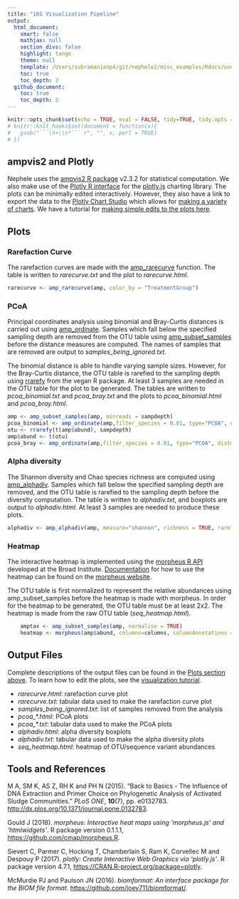 ```yaml
---
title: "16S Visualization Pipeline"
output:
  html_document:
    smart: false  
    mathjax: null
    section_divs: false
    highlight: tango
    theme: null
    template: /Users/subramanianp4/git/nephele2/misc_examples/Rdocs/user_guide_template.html
    toc: true
    toc_depth: 2
  github_document:
    toc: true
    toc_depth: 2
---
```


```r
knitr::opts_chunk$set(echo = TRUE, eval = FALSE, tidy=TRUE, tidy.opts = list(width.cutoff=80))
# knitr::knit_hooks$set(document = function(x){
#   gsub("```\n+\\s*``` r", "", x, perl = TRUE)
# })

```

## ampvis2 and Plotly
Nephele uses the [ampvis2 R package](https://madsalbertsen.github.io/ampvis2/){target="_blank" rel="noopener noreferrer"} v2.3.2 for statistical computation.  We also make use of the [Plotly R interface](https://plot.ly/r/){target="_blank" rel="noopener noreferrer"} for the [plotly.js](https://plot.ly){target="_blank" rel="noopener noreferrer"} charting library.  The plots can be minimally edited interactively.  However, they also have a link to export the data to the [Plotly Chart Studio](https://plot.ly/online-chart-maker/){target="_blank" rel="noopener noreferrer"} which allows for [making a variety of charts](https://help.plot.ly/tutorials/){target="_blank" rel="noopener noreferrer"}.  We have a tutorial for <a href="{{ url_for('show_tutorials') }}">making simple edits to the plots here</a>.

## Plots
### Rarefaction Curve
The rarefaction curves are made with the [amp_rarecurve](https://madsalbertsen.github.io/ampvis2/reference/amp_rarecurve.html){target="_blank" rel="noopener noreferrer"} function.  The table is written to *rarecurve.txt* and the plot to *rarecurve.html*.
```r
rarecurve <- amp_rarecurve(amp, color_by = "TreatmentGroup")
```

### PCoA
Principal coordinates analysis using binomial and Bray-Curtis distances is carried out using [amp_ordinate](https://madsalbertsen.github.io/ampvis2/reference/amp_ordinate.html){target="_blank" rel="noopener noreferrer"}.  Samples which fall below the specified sampling depth are removed from the OTU table using [amp_subset_samples](https://madsalbertsen.github.io/ampvis2/reference/amp_subset_samples.html){target="_blank" rel="noopener noreferrer"} before the distance measures are computed.  The names of samples that are removed are output to *samples_being_ignored.txt*. 

The binomial distance is able to handle varying sample sizes.  However, for the Bray-Curtis distance, the OTU table is rarefied to the sampling depth using [rrarefy](https://www.rdocumentation.org/packages/vegan/versions/2.4-2/topics/rarefy){target="_blank" rel="noopener noreferrer"} from the vegan R package.  At least 3 samples are needed in the OTU table for the plot to be generated.  The tables are written to *pcoa_binomial.txt* and *pcoa_bray.txt* and the plots to *pcoa_binomial.html* and *pcoa_bray.html*.
```r
amp <- amp_subset_samples(amp, minreads = sampdepth)
pcoa_binomial <- amp_ordinate(amp,filter_species = 0.01, type="PCOA", distmeasure = "binomial", sample_color_by = "TreatmentGroup", detailed_output = TRUE, transform="none")
otu <- rrarefy(t(amp$abund), sampdepth)
amp$abund <- t(otu)
pcoa_bray <- amp_ordinate(amp,filter_species = 0.01, type="PCOA", distmeasure = "bray", sample_color_by = "TreatmentGroup", detailed_output = TRUE, transform="none")
```

### Alpha diversity
The Shannon diversity and Chao species richness are computed using [amp_alphadiv](https://madsalbertsen.github.io/ampvis2/reference/amp_alphadiv.html){target="_blank" rel="noopener noreferrer"}. Samples which fall below the specified sampling depth are removed, and the OTU table is rarefied to the sampling depth before the diversity computation.  The table is written to *alphadiv.txt*, and boxplots are output to *alphadiv.html*.  At least 3 samples are needed to produce these plots.

```r
alphadiv <- amp_alphadiv(amp, measure="shannon", richness = TRUE, rarefy = sampdepth)
```

### Heatmap
The interactive heatmap is implemented using the [morpheus R API](https://github.com/cmap/morpheus.R){target="_blank" rel="noopener noreferrer"} developed at the Broad Institute.  [Documentation](https://software.broadinstitute.org/morpheus/documentation.html){target="_blank" rel="noopener noreferrer"} for how to use the heatmap can be found on the [morpheus website](https://software.broadinstitute.org/morpheus/){target="_blank" rel="noopener noreferrer"}.

The OTU table is first normalized to represent the relative abundances using amp_subset_samples before the heatmap is made with morpheus.  In order for the heatmap to be generated, the OTU table must be at least 2x2.  The heatmap is made from the raw OTU table (*seq_heatmap.html*).
```r
    amptax <- amp_subset_samples(amp, normalise = TRUE)
    heatmap <- morpheus(amp$abund, columns=columns, columnAnnotations = amptax$metadata, columnColorModel = list(type=as.list(colors)), colorScheme = list(scalingMode="fixed", stepped=FALSE), rowAnnotations = amptax$tax, rows = rows)
```

## Output Files
Complete descriptions of the output files can be found in the [Plots section above](#plots).  To learn how to edit the plots, see the <a href="{{ url_for('show_tutorials') }}">visualization tutorial</a>.

- *rarecurve.html*: rarefaction curve plot
- *rarecurve.txt*: tabular data used to make the rarefaction curve plot
- *samples_being_ignored.txt*: list of samples removed from the analysis
- *pcoa_\*.html*: PCoA plots
- *pcoa_\*.txt*: tabular data used to make the PCoA plots
- *alphadiv.html*: alpha diversity boxplots
- *alphadiv.txt*: tabular data used to make the alpha diversity plots
- *seq_heatmap.html*: heatmap of OTU/sequence variant abundances

## Tools and References
<p>M A, SM K, AS Z, RH K and PH N (2015). "Back to Basics - The Influence of DNA Extraction and Primer Choice on Phylogenetic Analysis of Activated Sludge Communities." <em>PLoS ONE</em>, <b>10</b>(7), pp. e0132783. <a href="http://dx.plos.org/10.1371/journal.pone.0132783" target="_blank" rel="noopener noreferrer">http://dx.plos.org/10.1371/journal.pone.0132783</a>.</p>
<p>Gould J (2018). <em>morpheus: Interactive heat maps using 'morpheus.js' and 'htmlwidgets'</em>. R package version 0.1.1.1, <a href="https://github.com/cmap/morpheus.R" target="_blank" rel="noopener noreferrer">https://github.com/cmap/morpheus.R</a>.</p>
<p>Sievert C, Parmer C, Hocking T, Chamberlain S, Ram K, Corvellec M and Despouy P (2017). <em>plotly: Create Interactive Web Graphics via 'plotly.js'</em>. R package version 4.7.1, <a href="https://CRAN.R-project.org/package=plotly" target="_blank" rel="noopener noreferrer">https://CRAN.R-project.org/package=plotly</a>.</p>
<p>McMurdie PJ and Paulson JN (2016). <em>biomformat: An interface package for the BIOM file format</em>. <a href="https://github.com/joey711/biomformat/" target="_blank" rel="noopener noreferrer">https://github.com/joey711/biomformat/</a>.</p>
